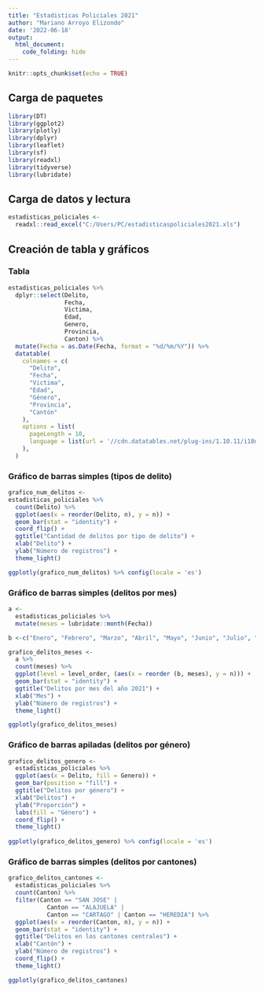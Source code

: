 ---
title: "Estadisticas Policiales 2021"
author: "Mariano Arroyo Elizondo"
date: '2022-06-18'
output: 
  html_document:
    code_folding: hide
---

```{r setup, include=FALSE}
knitr::opts_chunk$set(echo = TRUE)
```

## Carga de paquetes

```{r carga-paquetes, message=FALSE}

library(DT)
library(ggplot2)
library(plotly)
library(dplyr)
library(leaflet)
library(sf)
library(readxl)
library(tidyverse)
library(lubridate)
```

## Carga de datos y lectura

```{r lectura-datos, message=FALSE}
estadisticas_policiales <-
  readxl::read_excel("C:/Users/PC/estadisticaspoliciales2021.xls")
```

## Creación de tabla y gráficos

### Tabla

```{r tabla, message=FALSE}
estadisticas_policiales %>%
  dplyr::select(Delito,
                Fecha,
                Victima,
                Edad,
                Genero,
                Provincia,
                Canton) %>%
  mutate(Fecha = as.Date(Fecha, format = "%d/%m/%Y")) %>%
  datatable(
    colnames = c(
      "Delito",
      "Fecha",
      "Victima",
      "Edad",
      "Género",
      "Provincia",
      "Cantón"
    ),
    options = list(
      pageLength = 10,
      language = list(url = '//cdn.datatables.net/plug-ins/1.10.11/i18n/Spanish.json')
    ),
  )
```

### Gráfico de barras simples (tipos de delito)

```{r grafico}

grafico_num_delitos <-
estadisticas_policiales %>%
  count(Delito) %>%
  ggplot(aes(x = reorder(Delito, n), y = n)) +
  geom_bar(stat = "identity") +
  coord_flip() +
  ggtitle("Cantidad de delitos por tipo de delito") +
  xlab("Delito") +
  ylab("Número de registros") +
  theme_light()

ggplotly(grafico_num_delitos) %>% config(locale = 'es')
```

### Gráfico de barras simples (delitos por mes)

```{r}
a <-
  estadisticas_policiales %>%
  mutate(meses = lubridate::month(Fecha))

b <-c("Enero", "Febrero", "Marzo", "Abril", "Mayo", "Junio", "Julio", "Agosto", "Setiembre", "Octubre", "Noviembre")
```

```{r}
grafico_delitos_meses <-
  a %>%
  count(meses) %>%
  ggplot(level = level_order, (aes(x = reorder (b, meses), y = n))) +
  geom_bar(stat = "identity") +
  ggtitle("Delitos por mes del año 2021") +
  xlab("Mes") +
  ylab("Número de registros") +
  theme_light()

ggplotly(grafico_delitos_meses)
```

### Gráfico de barras apiladas (delitos por género)

```{r}
grafico_delitos_genero <-
  estadisticas_policiales %>%
  ggplot(aes(x = Delito, fill = Genero)) +
  geom_bar(position = "fill") +
  ggtitle("Delitos por género") +
  xlab("Delitos") +
  ylab("Proporción") +
  labs(fill = "Género") +
  coord_flip() +
  theme_light() 
  
ggplotly(grafico_delitos_genero) %>% config(locale = 'es') 
```

### Gráfico de barras simples (delitos por cantones)

```{r}
grafico_delitos_cantones <-
  estadisticas_policiales %>%
  count(Canton) %>%
  filter(Canton == "SAN JOSE" |
           Canton == "ALAJUELA" |
           Canton == "CARTAGO" | Canton == "HEREDIA") %>%
  ggplot(aes(x = reorder(Canton, n), y = n)) +
  geom_bar(stat = "identity") +
  ggtitle("Delitos en los cantones centrales") +
  xlab("Cantón") +
  ylab("Número de registros") +
  coord_flip() +
  theme_light()

ggplotly(grafico_delitos_cantones)
```
